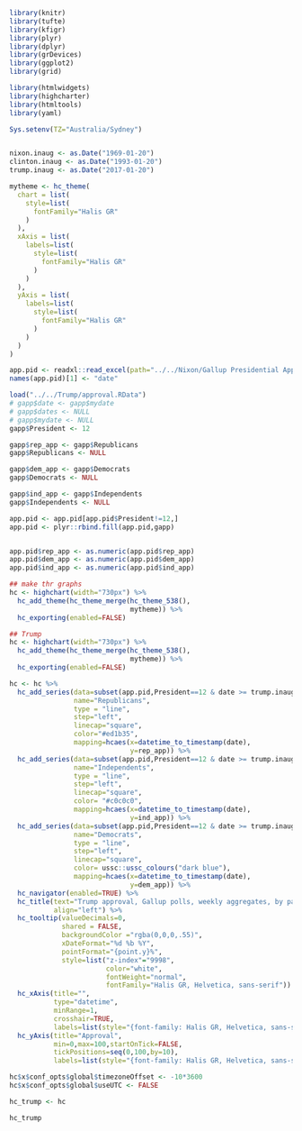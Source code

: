 ```r
library(knitr)
library(tufte)
library(kfigr)
library(plyr)
library(dplyr)
library(grDevices)
library(ggplot2)
library(grid)

library(htmlwidgets)
library(highcharter)
library(htmltools)
library(yaml)

Sys.setenv(TZ="Australia/Sydney")


nixon.inaug <- as.Date("1969-01-20")
clinton.inaug <- as.Date("1993-01-20")
trump.inaug <- as.Date("2017-01-20")

mytheme <- hc_theme(
  chart = list(
    style=list(
      fontFamily="Halis GR"
    )
  ),
  xAxis = list(
    labels=list(
      style=list(
        fontFamily="Halis GR"
      )
    )
  ),
  yAxis = list(
    labels=list(
      style=list(
        fontFamily="Halis GR"
      )
    )
  )
)

app.pid <- readxl::read_excel(path="../../Nixon/Gallup Presidential Approval by Party ID, 1953-2017.xls")
names(app.pid)[1] <- "date"

load("../../Trump/approval.RData")
# gapp$date <- gapp$mydate
# gapp$dates <- NULL
# gapp$mydate <- NULL
gapp$President <- 12

gapp$rep_app <- gapp$Republicans
gapp$Republicans <- NULL

gapp$dem_app <- gapp$Democrats
gapp$Democrats <- NULL

gapp$ind_app <- gapp$Independents
gapp$Independents <- NULL

app.pid <- app.pid[app.pid$President!=12,]
app.pid <- plyr::rbind.fill(app.pid,gapp)


app.pid$rep_app <- as.numeric(app.pid$rep_app)
app.pid$dem_app <- as.numeric(app.pid$dem_app)
app.pid$ind_app <- as.numeric(app.pid$ind_app)

## make thr graphs
hc <- highchart(width="730px") %>% 
  hc_add_theme(hc_theme_merge(hc_theme_538(),
                              mytheme)) %>%
  hc_exporting(enabled=FALSE)

```

```r

## Trump
hc <- highchart(width="730px") %>% 
  hc_add_theme(hc_theme_merge(hc_theme_538(),
                              mytheme)) %>%
  hc_exporting(enabled=FALSE)

hc <- hc %>%
  hc_add_series(data=subset(app.pid,President==12 & date >= trump.inaug),
                name="Republicans",
                type = "line",
                step="left",
                linecap="square",
                color="#ed1b35",
                mapping=hcaes(x=datetime_to_timestamp(date),
                              y=rep_app)) %>%
  hc_add_series(data=subset(app.pid,President==12 & date >= trump.inaug),
                name="Independents",
                type = "line",
                step="left",
                linecap="square",
                color= "#c0c0c0",
                mapping=hcaes(x=datetime_to_timestamp(date),
                              y=ind_app)) %>%
  hc_add_series(data=subset(app.pid,President==12 & date >= trump.inaug),
                name="Democrats",
                type = "line",
                step="left",
                linecap="square",
                color= ussc::ussc_colours("dark blue"),
                mapping=hcaes(x=datetime_to_timestamp(date),
                              y=dem_app)) %>%
  hc_navigator(enabled=TRUE) %>%
  hc_title(text="Trump approval, Gallup polls, weekly aggregates, by party-id.",
           align="left") %>%
  hc_tooltip(valueDecimals=0,
             shared = FALSE,
             backgroundColor ="rgba(0,0,0,.55)",
             xDateFormat="%d %b %Y",
             pointFormat="{point.y}%",
             style=list("z-index"="9998",
                        color="white",
                        fontWeight="normal",
                        fontFamily="Halis GR, Helvetica, sans-serif")) %>%
  hc_xAxis(title="",
           type="datetime",
           minRange=1,
           crosshair=TRUE,
           labels=list(style="{font-family: Halis GR, Helvetica, sans-serif;}")) %>%
  hc_yAxis(title="Approval",
           min=0,max=100,startOnTick=FALSE,
           tickPositions=seq(0,100,by=10),
           labels=list(style="{font-family: Halis GR, Helvetica, sans-serif;}"))

hc$x$conf_opts$global$timezoneOffset <- -10*3600
hc$x$conf_opts$global$useUTC <- FALSE

hc_trump <- hc

hc_trump
```

